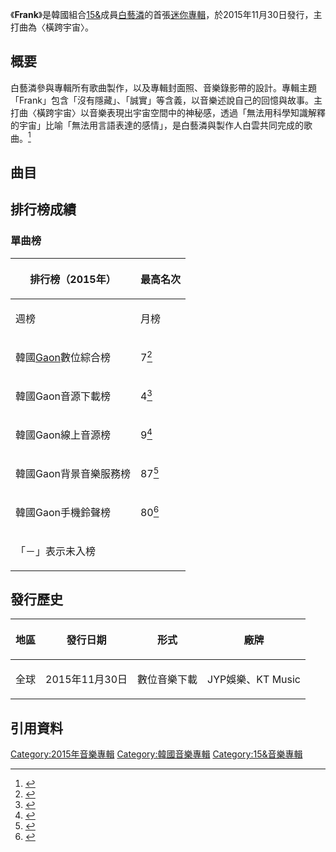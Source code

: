 {{Distinguish|Frank}}
{{Infobox album
| Name  = Frank
| Type  = ep
| Cover  = Yerin Baek - Frank.JPG
| Background =
| Alt  = 
| Artist  = [[白藝潾|白藝潾]]
| Released   = {{Start date|2015|11|30}}
| Format  = [[數位音樂下載|數位音樂下載]]
| Recorded  =
| Genre = [[韓國流行音樂|韓國流行音樂]]、[[R&B|R&B]]、[[Soul|Soul]]{{r|MelOn}}
| Length = {{Duration|m=22|s=34}}
| Label = [[JYP娛樂|JYP娛樂]]製作，[[KT_Music|KT Music]]發行
| Director = 
| Producer = [[朴軫永|朴軫永]]（[[執行製作人|執行製作人]]）
| Reviews = 
| Chart position = 
| Certification = 
| Last album = －
| This album = '''Frank'''<br>（2015年）
| Next album = [[Bye_bye_my_blue|Bye bye my blue]]<br>（2016年）
| Misc          = {{Extra chronology 2
|  Artist      = [[15&|15&]]
|  Type        = ep
|  Last album  = [[Hopeless_Love|Hopeless Love]]<br>（智敏，2015年）
|  This album  = '''Frank'''<br>（藝潾，2015年）
|  Next album  = Bye bye my blue<br>（藝潾，2016年）
}}
{{External music video|Type=ep|{{YouTube|cQuqs2LrXbo|橫跨宇宙}}}}
}}

《'''Frank'''》是韓國組合[[15&|15&]]成員[[白藝潾|白藝潾]]的首張[[迷你專輯|迷你專輯]]，於2015年11月30日發行，主打曲為〈橫跨宇宙〉。

==概要==
白藝潾參與專輯所有歌曲製作，以及專輯封面照、音樂錄影帶的設計。專輯主題「Frank」包含「沒有隱藏」、「誠實」等含義，以音樂述說自己的回憶與故事。主打曲〈橫跨宇宙〉以音樂表現出宇宙空間中的神秘感，透過「無法用科學知識解釋的宇宙」比喻「無法用言語表達的感情」，是白藝潾與製作人白雲共同完成的歌曲。<ref>{{cite web|title=15&官網上的《Frank》介紹|url=http://15and.jype.com/discography.asp?idx=7&page=1|accessdate=2016-08-12|language=zh-hans|archive-url=https://web.archive.org/web/20190216033645/http://15and.jype.com/discography.asp?idx=7&page=1|archive-date=2019-02-16|dead-url=yes}}</ref>

==曲目==
{{曲目表
| full_width=
| collapsed =
| headline =全部版本<ref>{{cite web|title=FRANK - EP|url=https://itunes.apple.com/tw/album/frank-ep/id1063152223|publisher=itunes|accessdate=2016-08-12|language=en|archive-date=2019-02-16|archive-url=https://web.archive.org/web/20190216033645/https://itunes.apple.com/tw/album/frank-ep/id1063152223|dead-url=no}}</ref>
| total_length = 22:34
| all_writing = 白藝潾{{r|MelOn}}
| all_arranger = 白雲（{{lang|ko|구름}}）{{r|MelOn}}

| title1=Blue
| music1=白雲
| length1 = 3:45
 
| title2 =橫跨宇宙
| note2 = 우주를 건너 / Across the universe
| music2=白雲
| lyrics2 = 白雲
| length2 = 4:07

| title3 = As I am
| length3 = 3:53

| title4 = Don't Leave Me Alone
| note4 = 혼자 두지 마
| length4 = 3:27

| title5 = zZ
| note5 = 잠들고 싶어
| music5= 白雲
| length5 = 3:37

| title6 = That's why
| length6 = 3:45
}}

==排行榜成績==
===單曲榜===
{| class="wikitable sortable" style="text-align:center;"
|-
! rowspan="2"|排行榜（2015年） 
! colspan="3"|最高名次
|-
! 週榜
! 月榜
|-
|scope="row"| 韓國[[Gaon_Chart|Gaon]]數位綜合榜
|7<ref>{{cite web|title=2015년 50주차 Digital Chart|url=http://gaonchart.co.kr/main/section/chart/online.gaon?nationGbn=T&serviceGbn=ALL&targetTime=50&hitYear=2015&termGbn=week|publisher=gaon|accessdate=2016-08-12|language=ko|archive-date=2018-09-27|archive-url=https://web.archive.org/web/20180927143726/http://gaonchart.co.kr/main/section/chart/online.gaon?nationGbn=T&serviceGbn=ALL&targetTime=50&hitYear=2015&termGbn=week|dead-url=no}}</ref>
|12<ref>{{cite web|title=2015년 12월 Digital Chart|url=http://gaonchart.co.kr/main/section/chart/online.gaon?nationGbn=T&serviceGbn=ALL&targetTime=12&hitYear=2015&termGbn=month|publisher=gaon|accessdate=2016-08-12|language=ko|archive-date=2016-11-20|archive-url=https://web.archive.org/web/20161120212819/http://gaonchart.co.kr/main/section/chart/online.gaon?nationGbn=T&serviceGbn=ALL&targetTime=12&hitYear=2015&termGbn=month|dead-url=no}}</ref>
|-
|scope="row"| 韓國Gaon音源下載榜
|4<ref>{{cite web|title=2015년 50주차 Download Chart|url=http://gaonchart.co.kr/main/section/chart/online.gaon?nationGbn=T&serviceGbn=S1020&targetTime=50&hitYear=2015&termGbn=week|publisher=gaon|accessdate=2016-08-12|language=ko|archive-date=2016-03-04|archive-url=https://web.archive.org/web/20160304205712/http://gaonchart.co.kr/main/section/chart/online.gaon?nationGbn=T&serviceGbn=S1020&targetTime=50&hitYear=2015&termGbn=week|dead-url=no}}</ref>
|12<ref>{{cite web |title=2015년 12월 Download Chart |url=http://gaonchart.co.kr/main/section/chart/online.gaon?nationGbn=T&serviceGbn=S1020&targetTime=12&hitYear=2015&termGbn=month |publisher=gaon |accessdate=2016-08-12 |language=ko |deadurl=yes |archiveurl=https://web.archive.org/web/20160304211940/http://gaonchart.co.kr/main/section/chart/online.gaon?nationGbn=T&serviceGbn=S1020&targetTime=12&hitYear=2015&termGbn=month |archivedate=2016-03-04 }}</ref>
|-
|scope="row"| 韓國Gaon線上音源榜
|9<ref>{{cite web|title=2015년 50주차 Streaming Chart|url=http://gaonchart.co.kr/main/section/chart/online.gaon?nationGbn=T&serviceGbn=S1040&targetTime=50&hitYear=2015&termGbn=week|accessdate=2016-08-12|publisher=gaon|language=ko|archive-date=2016-04-02|archive-url=https://web.archive.org/web/20160402011826/http://gaonchart.co.kr/main/section/chart/online.gaon?serviceGbn=S1040&termGbn=week&hitYear=2015&targetTime=50&nationGbn=T|dead-url=no}}</ref>
|13<ref>{{cite web|title=2015년 12월 Streaming Chart|url=http://gaonchart.co.kr/main/section/chart/online.gaon?nationGbn=T&serviceGbn=S1040&targetTime=12&hitYear=2015&termGbn=month|publisher=gaon|accessdate=2016-08-12|language=ko|archive-date=2016-08-15|archive-url=https://web.archive.org/web/20160815005237/http://gaonchart.co.kr/main/section/chart/online.gaon?nationGbn=T&serviceGbn=S1040&targetTime=12&hitYear=2015&termGbn=month|dead-url=no}}</ref>
|-
|scope="row"| 韓國Gaon背景音樂服務榜
|87<ref>{{cite web|title=2015년 50주차 BGM Chart|url=http://gaonchart.co.kr/main/section/chart/online.gaon?nationGbn=T&serviceGbn=S1060&targetTime=50&hitYear=2015&termGbn=week|publisher=gaon|accessdate=2016-08-12|language=ko|archive-date=2016-01-21|archive-url=https://web.archive.org/web/20160121112756/http://www.gaonchart.co.kr/main/section/chart/online.gaon?serviceGbn=S1060&termGbn=week&hitYear=2015&targetTime=50&nationGbn=T|dead-url=no}}</ref>

|－
|-
|scope="row"| 韓國Gaon手機鈴聲榜
|80<ref>{{cite web|title=2015년 51주차 Mobile Chart|url=http://gaonchart.co.kr/main/section/chart/mobile.gaon?nationGbn=T&serviceGbn=S2020&targetTime=51&hitYear=2015&termGbn=week|accessdate=2016-08-12|language=ko|archive-date=2019-02-16|archive-url=https://web.archive.org/web/20190216033645/http://gaonchart.co.kr/main/section/chart/mobile.gaon?nationGbn=T&serviceGbn=S2020&targetTime=51&hitYear=2015&termGbn=week|dead-url=no}}</ref>

|－
|- class="sortbottom"
| colspan="12"| 「－」表示未入榜
|}

==發行歷史==
{| class="wikitable" style="text-ailng=center"
|-
!地區!!發行日期!!形式!!廠牌
|-
|全球||2015年11月30日||數位音樂下載||JYP娛樂、KT Music
|}

==引用資料==
{{portal box|音樂|大韓民國}}

{{reflist|refs=
<ref name=MelOn>{{cite web|title=MelOn頁面上的《Frank》介紹|url=http://www.melon.com/album/detail.htm?albumId=2653573|publisher=MelOn|accessdate=2016-08-12|archive-date=2016-04-12|archive-url=https://web.archive.org/web/20160412201433/http://www.melon.com/album/detail.htm?albumId=2653573|dead-url=no}}</ref>


http://www.melon.com/album/detail.htm?albumId=2653573

}}

{{15&}}
[[Category:2015年音樂專輯|Category:2015年音樂專輯]]
[[Category:韓國音樂專輯|Category:韓國音樂專輯]]
[[Category:15&音樂專輯|Category:15&音樂專輯]]